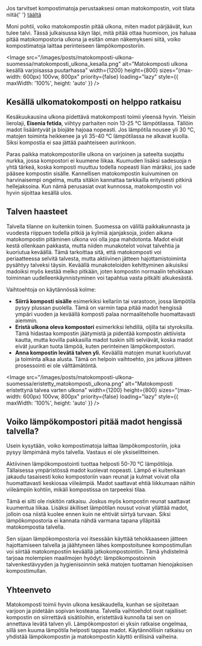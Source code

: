 <aside>
  Jos tarvitset kompostimatoja perustaaksesi oman matokompostin, voit tilata niitä{' '}
  <a href="https://www.lieromaa.fi/madot">täältä</a>
</aside>

Moni pohtii, voiko matokompostin pitää ulkona, miten madot pärjäävät, kun tulee talvi. Tässä julkaisussa käyn läpi, mitä
pitää ottaa huomioon, jos haluaa pitää matokompostoria ulkona ja esitän oman näkemykseni siitä, voiko kompostimatoja
laittaa perinteiseen lämpökompostoriin.

<Image
  src="/images/posts/matokomposti-ulkona-suomessa/matokomposti_ulkona_kesalla.png"
  alt="Matokomposti ulkona kesällä varjoisassa puutarhassa"
  width={1200}
  height={800}
  sizes="(max-width: 600px) 100vw, 800px"
  priority={false}
  loading="lazy"
  style={{ maxWidth: '100%', height: 'auto' }}
/>

## Kesällä ulkomatokomposti on helppo ratkaisu

Kesäkuukausina ulkona pidettävä matokomposti toimii yleensä hyvin. Yleisin lierolaji, **Eisenia fetida**, viihtyy
parhaiten noin 13-25 °C lämpötilassa. Tällöin madot lisääntyvät ja biojäte hajoaa nopeasti. Jos lämpötila nousee yli 30
°C, matojen toiminta heikkenee ja yli 35-40 °C lämpötilassa ne alkavat kuolla. Siksi kompostia ei saa jättää paahteiseen
aurinkoon.

Paras paikka matokompostorille ulkona on varjoinen ja sateelta suojattu nurkka, jossa kompostori ei kuumene liikaa.
Kuumuden lisäksi sadesuoja n yhtä tärkeä, koska komposti muuttuu todella nopeasti liian märäksi, jos sade pääsee
kompostin sisälle. Kannellisen matokompostin kuivuminen on harvinaisempi ongelma, mutta sitäkin kannattaa tarkkailla
erityisesti pitkinä hellejaksoina. Kun nämä perusasiat ovat kunnossa, matokompostin voi hyvin sijoittaa kesällä ulos.

## Talven haasteet

Talvella tilanne on kuitenkin toinen. Suomessa on välillä paikkakunnasta ja vuodesta riippuen todella pitkiä ja kylmiä
ajanjaksoja, joiden aikana matokompostin pitäminen ulkona voi olla jopa mahdotonta. Madot eivät kestä ollenkaan
pakkasta, mutta niiden munakotelot voivat talvehtia ja kuoriutua keväällä. Tämä tarkoittaa sitä, että matokomposti voi
periaatteessa selvitä talvesta, mutta aktiivinen jätteen hajottamistoiminta pysähtyy talveksi täysin. Keväällä
munakoteloiden kehittyminen aikuisiksi madoiksi myös kestää melko pitkään, joten kompostin normaalin tehokkaan toiminnan
uudelleenkäynnistyminen voi tapahtua vasta pitkälti alkukesästä.

Vaihtoehtoja on käytännössä kolme:

- **Siirrä komposti sisälle** esimerkiksi kellariin tai varastoon, jossa lämpötila pysyy plussan puolella. Tämä on
  varmin tapa pitää madot hengissä ympäri vuoden ja keväällä komposti palaa normaaliteholle huomattavasti aiemmin.
- **Eristä ulkona oleva kompostori** esimerkiksi lehdillä, oljilla tai styroksilla. Tämä hidastaa kompostin jäätymistä
  ja pidentää kompostin aktiivista kautta, mutta kovilla pakkasilla madot tuskin silti selviävät, koska madot eivät
  juurikan tuota lämpöä, kuten perinteinen lämpökompostori.
- **Anna kompostin levätä talven yli.** Keväällä matojen munat kuoriutuvat ja toiminta alkaa alusta. Tämä on helpoin
  vaihtoehto, jos jatkuva jätteen prosessointi ei ole välttämätöntä.

<Image
  src="/images/posts/matokomposti-ulkona-suomessa/eristetty_matokomposti_ulkona.png"
  alt="Matokomposti eristettynä talvea varten ulkona"
  width={1200}
  height={800}
  sizes="(max-width: 600px) 100vw, 800px"
  priority={false}
  loading="lazy"
  style={{ maxWidth: '100%', height: 'auto' }}
/>
## Voiko lämpökompostori pitää madot hengissä talvella?

Usein kysytään, voiko kompostimatoja laittaa lämpökompostoriin, joka pysyy lämpimänä myös talvella. Vastaus ei ole
yksiselitteinen.

Aktiivinen lämpökompostointi tuottaa helposti 50-70 °C lämpötiloja. Tällaisessa ympäristössä madot kuolevat nopeasti.
Lämpö ei kuitenkaan jakaudu tasaisesti koko kompostoriin vaan reunat ja kulmat voivat olla huomattavasti keskiosaa
viileämpiä. Madot saattavat ehtiä liikkumaan näihin viileämpiin kohtiin, mikäli kompostissa on tarpeeksi tilaa.

Tämä ei silti ole riskitön ratkaisu. Joskus myös kompostin reunat saattavat kuumentua liikaa. Lisäksi äkilliset
lämpötilan nousut voivat yllättää madot, jolloin osa niistä kuolee ennen kuin ne ehtivät siirtyä turvaan. Siksi
lämpökompostoria ei kannata nähdä varmana tapana ylläpitää matokompostia talvella.

Sen sijaan lämpökompostoria voi itsessään käyttää tehokkaaseen jätteen hajottamiseen talvella ja jäähtyneen lähes
kompostoitunee kompostimullan voi siirtää matokompostiin keväällä jatkokompostointiin. Tämä yhdistelmä tarjoaa molempien
maailmojen hyödyt: lämpökompostoinnin talvenkestävyyden ja hygienisoinnin sekä matojen tuottaman hienojakoisen
kompostimullan.

## Yhteenveto

Matokomposti toimii hyvin ulkona kesäkaudella, kunhan se sijoitetaan varjoon ja pidetään sopivan kosteana. Talvella
vaihtoehdot ovat rajalliset: kompostin on siirrettävä sisätiloihin, eristettävä kunnolla tai sen on annettava levätä
talven yli. Lämpökompostori ei yksin ratkaise ongelmaa, sillä sen kuuma lämpötila helposti tappaa madot. Käytännöllisin
ratkaisu on yhdistää lämpökompostin ja matokompostin käyttö erillisinä vaiheina.

